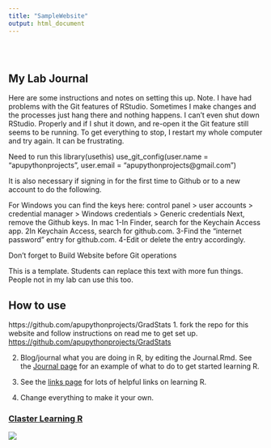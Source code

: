 ```yaml
---
title: "SampleWebsite"
output: html_document
---
```


<style type="text/css">
.title {
  display: none;
}

#getting-started img {
  margin-right: 10px;
}

</style>

<div class="row" style="padding-top: 30px;">
<div class="col-sm-6">

# **My Lab Journal**



Here are some instructions and notes on setting this up.
Note. I have had problems with the Git features of RStudio. 
Sometimes I make changes and the processes just hang there and nothing happens. I can't even shut down RStudio. Properly and if I shut it down, and re-open it the Git feature still seems to be running. To get everything to stop, I restart my whole computer and try again. It can be frustrating.

Need to run this
library(usethis)
use_git_config(user.name = "apupythonprojects", user.email = "apupythonprojects@gmail.com")

It is also necessary if signing in for the first time to Github or to a new account to do the following.

For Windows you can find the keys here:
control panel > user accounts > credential manager > Windows credentials > Generic credentials
Next, remove the Github keys.
In mac
1-In Finder, search for the Keychain Access app.
2In Keychain Access, search for github.com.
3-Find the "internet password" entry for github.com.
4-Edit or delete the entry accordingly.

Don't forget to Build Website before Git operations

  This is a template.
  Students can replace this text with more fun things. People not in my lab can use this too.

## How to use
https://github.com/apupythonprojects/GradStats
1. fork the repo for this website and follow instructions on read me to get set up. [https://github.com/apupythonprojects/GradStats](https://github.com/apupythonprojects/GradStats)

2. Blog/journal what you are doing in R, by editing the Journal.Rmd. See the [Journal page](https://apupythonprojects.github.io/GradStats/Journal.html) for an example of what to do to get started learning R.

3. See the [links page](https://apupythonprojects.github.io/GradStats/Links.html) for lots of helpful links on learning R.

4. Change everything to make it your own.


</div>
<div class="col-sm-6">

### [Claster Learning R](https://apupythonprojects.github.io)

<a href = "https://apupythonprojects.github.io">
![](images/logo1.png)
</a>
</div>
